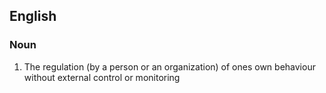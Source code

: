 ==English==

===Noun===
{{en-noun|sg=[[self]]-[[regulation]]|-}}

# The regulation (by a person or an organization) of ones own behaviour without external control or monitoring